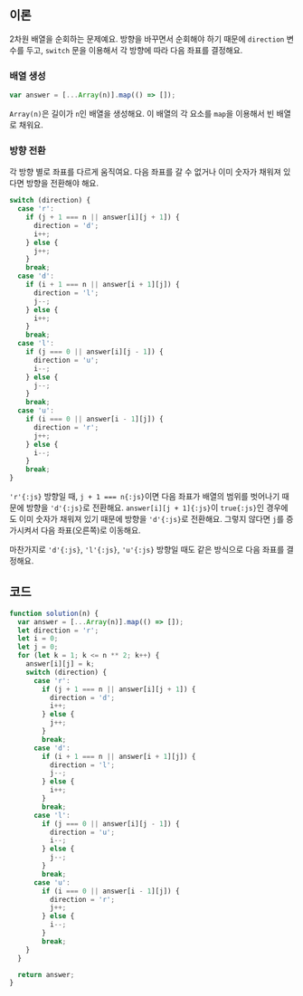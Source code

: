
## 이론

2차원 배열을 순회하는 문제예요. 방향을 바꾸면서 순회해야 하기 때문에 `direction` 변수를 두고, `switch` 문을 이용해서 각 방향에 따라 다음 좌표를 결정해요.

### 배열 생성

```js
var answer = [...Array(n)].map(() => []);
```

`Array(n)`은 길이가 `n`인 배열을 생성해요. 이 배열의 각 요소를 `map`을 이용해서 빈 배열로 채워요.

### 방향 전환

각 방향 별로 좌표를 다르게 움직여요. 다음 좌표를 갈 수 없거나 이미 숫자가 채워져 있다면 방향을 전환해야 해요.

```js {2-9}
switch (direction) {
  case 'r':
    if (j + 1 === n || answer[i][j + 1]) {
      direction = 'd';
      i++;
    } else {
      j++;
    }
    break;
  case 'd':
    if (i + 1 === n || answer[i + 1][j]) {
      direction = 'l';
      j--;
    } else {
      i++;
    }
    break;
  case 'l':
    if (j === 0 || answer[i][j - 1]) {
      direction = 'u';
      i--;
    } else {
      j--;
    }
    break;
  case 'u':
    if (i === 0 || answer[i - 1][j]) {
      direction = 'r';
      j++;
    } else {
      i--;
    }
    break;
}
```

`'r'{:js}` 방향일 때, `j + 1 === n{:js}`이면 다음 좌표가 배열의 범위를 벗어나기 때문에 방향을 `'d'{:js}`로 전환해요.
`answer[i][j + 1]{:js}`이 `true{:js}`인 경우에도 이미 숫자가 채워져 있기 때문에 방향을 `'d'{:js}`로 전환해요. 그렇지 않다면 `j`를 증가시켜서 다음 좌표(오른쪽)로 이동해요.

마찬가지로 `'d'{:js}`, `'l'{:js}`, `'u'{:js}` 방향일 때도 같은 방식으로 다음 좌표를 결정해요.

## 코드

```js
function solution(n) {
  var answer = [...Array(n)].map(() => []);
  let direction = 'r';
  let i = 0;
  let j = 0;
  for (let k = 1; k <= n ** 2; k++) {
    answer[i][j] = k;
    switch (direction) {
      case 'r':
        if (j + 1 === n || answer[i][j + 1]) {
          direction = 'd';
          i++;
        } else {
          j++;
        }
        break;
      case 'd':
        if (i + 1 === n || answer[i + 1][j]) {
          direction = 'l';
          j--;
        } else {
          i++;
        }
        break;
      case 'l':
        if (j === 0 || answer[i][j - 1]) {
          direction = 'u';
          i--;
        } else {
          j--;
        }
        break;
      case 'u':
        if (i === 0 || answer[i - 1][j]) {
          direction = 'r';
          j++;
        } else {
          i--;
        }
        break;
    }
  }

  return answer;
}
```
